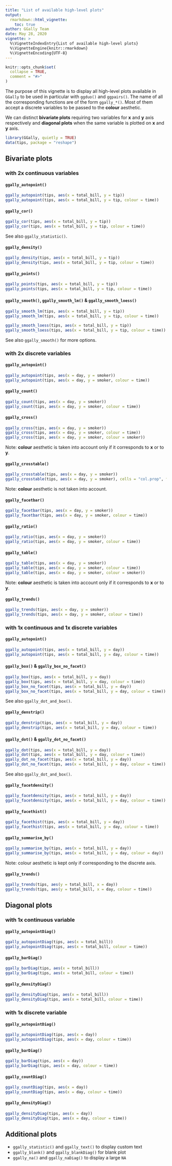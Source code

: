 ```yaml
---
title: "List of available high-level plots"
output: 
  rmarkdown::html_vignette:
    toc: true
author: GGally Team
date: May 28, 2020
vignette: >
  %\VignetteIndexEntry{List of available high-level plots}
  %\VignetteEngine{knitr::rmarkdown}
  %\VignetteEncoding{UTF-8}
---
```


```r
knitr::opts_chunk$set(
  collapse = TRUE,
  comment = "#>"
)
```

The purpose of this vignette is to display all high-level plots available in `GGally` to be used in particular with `ggduo()` and `ggpairs()`. The name of all the corresponding functions are of the form `ggally_*()`. Most of them accept a discrete variables to be passed to the **colour** aesthetic.

We can distinct **bivariate plots** requiring two variables for **x** and **y** axis respectively and **diagonal plots** when the same variable is plotted on **x** and **y** axis.

```r
library(GGally, quietly = TRUE)
data(tips, package = "reshape")
```


## Bivariate plots

### with 2x continuous variables

#### `ggally_autopoint()`

```r
ggally_autopoint(tips, aes(x = total_bill, y = tip))
ggally_autopoint(tips, aes(x = total_bill, y = tip, colour = time))
```

#### `ggally_cor()`

```r
ggally_cor(tips, aes(x = total_bill, y = tip))
ggally_cor(tips, aes(x = total_bill, y = tip, colour = time))
```

See also `ggally_statistic()`.

#### `ggally_density()`

```r
ggally_density(tips, aes(x = total_bill, y = tip))
ggally_density(tips, aes(x = total_bill, y = tip, colour = time))
```

#### `ggally_points()`

```r
ggally_points(tips, aes(x = total_bill, y = tip))
ggally_points(tips, aes(x = total_bill, y = tip, colour = time))
```


#### `ggally_smooth()`, `ggally_smooth_lm()` & `ggally_smooth_loess()`

```r
ggally_smooth_lm(tips, aes(x = total_bill, y = tip))
ggally_smooth_lm(tips, aes(x = total_bill, y = tip, colour = time))

ggally_smooth_loess(tips, aes(x = total_bill, y = tip))
ggally_smooth_loess(tips, aes(x = total_bill, y = tip, colour = time))
```

See also `ggally_smooth()` for more options.

### with 2x discrete variables

#### `ggally_autopoint()`

```r
ggally_autopoint(tips, aes(x = day, y = smoker))
ggally_autopoint(tips, aes(x = day, y = smoker, colour = time))
```

#### `ggally_count()`

```r
ggally_count(tips, aes(x = day, y = smoker))
ggally_count(tips, aes(x = day, y = smoker, colour = time))
```

#### `ggally_cross()`

```r
ggally_cross(tips, aes(x = day, y = smoker))
ggally_cross(tips, aes(x = day, y = smoker, colour = time))
ggally_cross(tips, aes(x = day, y = smoker, colour = smoker))
```

Note: **colour** aesthetic is taken into account only if it corresponds to **x** or to **y**.

#### `ggally_crosstable()`

```r
ggally_crosstable(tips, aes(x = day, y = smoker))
ggally_crosstable(tips, aes(x = day, y = smoker), cells = "col.prop", fill = "stdres")
```

Note: **colour** aesthetic is not taken into account.

#### `ggally_facetbar()`

```r
ggally_facetbar(tips, aes(x = day, y = smoker))
ggally_facetbar(tips, aes(x = day, y = smoker, colour = time))
```

#### `ggally_ratio()`

```r
ggally_ratio(tips, aes(x = day, y = smoker))
ggally_ratio(tips, aes(x = day, y = smoker, colour = time))
```

#### `ggally_table()`

```r
ggally_table(tips, aes(x = day, y = smoker))
ggally_table(tips, aes(x = day, y = smoker, colour = time))
ggally_table(tips, aes(x = day, y = smoker, colour = smoker))
```

Note: **colour** aesthetic is taken into account only if it corresponds to **x** or to **y**.

#### `ggally_trends()`

```r
ggally_trends(tips, aes(x = day, y = smoker))
ggally_trends(tips, aes(x = day, y = smoker, colour = time))
```

### with 1x continuous and 1x discrete variables


#### `ggally_autopoint()`

```r
ggally_autopoint(tips, aes(x = total_bill, y = day))
ggally_autopoint(tips, aes(x = total_bill, y = day, colour = time))
```


#### `ggally_box()` & `ggally_box_no_facet()`

```r
ggally_box(tips, aes(x = total_bill, y = day))
ggally_box(tips, aes(x = total_bill, y = day, colour = time))
ggally_box_no_facet(tips, aes(x = total_bill, y = day))
ggally_box_no_facet(tips, aes(x = total_bill, y = day, colour = time))
```

See also `ggally_dot_and_box()`.

#### `ggally_denstrip()`

```r
ggally_denstrip(tips, aes(x = total_bill, y = day))
ggally_denstrip(tips, aes(x = total_bill, y = day, colour = time))
```

#### `ggally_dot()` & `ggally_dot_no_facet()`

```r
ggally_dot(tips, aes(x = total_bill, y = day))
ggally_dot(tips, aes(x = total_bill, y = day, colour = time))
ggally_dot_no_facet(tips, aes(x = total_bill, y = day))
ggally_dot_no_facet(tips, aes(x = total_bill, y = day, colour = time))
```

See also `ggally_dot_and_box()`.

#### `ggally_facetdensity()`

```r
ggally_facetdensity(tips, aes(x = total_bill, y = day))
ggally_facetdensity(tips, aes(x = total_bill, y = day, colour = time))
```

#### `ggally_facethist()`

```r
ggally_facethist(tips, aes(x = total_bill, y = day))
ggally_facethist(tips, aes(x = total_bill, y = day, colour = time))
```

#### `ggally_summarise_by()`

```r
ggally_summarise_by(tips, aes(x = total_bill, y = day))
ggally_summarise_by(tips, aes(x = total_bill, y = day, colour = day))
```

Note: colour aesthetic is kept only if corresponding to the discrete axis.

#### `ggally_trends()`

```r
ggally_trends(tips, aes(y = total_bill, x = day))
ggally_trends(tips, aes(y = total_bill, x = day, colour = time))
```

## Diagonal plots

### with 1x continuous variable


#### `ggally_autopointDiag()`

```r
ggally_autopointDiag(tips, aes(x = total_bill))
ggally_autopointDiag(tips, aes(x = total_bill, colour = time))
```

#### `ggally_barDiag()`

```r
ggally_barDiag(tips, aes(x = total_bill))
ggally_barDiag(tips, aes(x = total_bill, colour = time))
```

#### `ggally_densityDiag()`

```r
ggally_densityDiag(tips, aes(x = total_bill))
ggally_densityDiag(tips, aes(x = total_bill, colour = time))
```

### with 1x discrete variable

#### `ggally_autopointDiag()`

```r
ggally_autopointDiag(tips, aes(x = day))
ggally_autopointDiag(tips, aes(x = day, colour = time))
```

#### `ggally_barDiag()`

```r
ggally_barDiag(tips, aes(x = day))
ggally_barDiag(tips, aes(x = day, colour = time))
```

#### `ggally_countDiag()`

```r
ggally_countDiag(tips, aes(x = day))
ggally_countDiag(tips, aes(x = day, colour = time))
```


#### `ggally_densityDiag()`

```r
ggally_densityDiag(tips, aes(x = day))
ggally_densityDiag(tips, aes(x = day, colour = time))
```

## Additional plots

- `ggally_statistic()` and `ggally_text()` to display custom text
- `ggally_blank()` and `ggally_blankDiag()` for blank plot
- `ggally_na()` and `ggally_naDiag()` to display a large `NA`
